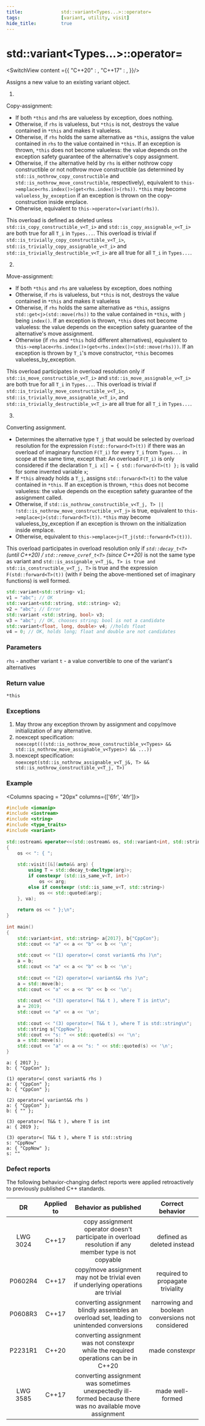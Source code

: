 ```yaml
---
title:				std::variant<Types...>::operator=
tags:				[variant, utility, visit]
hide_title:			true
---
```



# std::variant&lt;Types...>::operator=


<SwitchView content ={{
    "C++20" : <CPP20 />,
    "C++17" : <CPP17 />,
}}/>

Assigns a new value to an existing variant object.

1) <br/>
Copy-assignment:
* If both `*this` and rhs are valueless by exception, does nothing.
* Otherwise, if `rhs` is valueless, but `*this` is not, destroys the value contained in `*this` and makes it valueless.
* Otherwise, if `rhs` holds the same alternative as `*this`, assigns the value contained in `rhs` to the value contained in `*this`. 
If an exception is thrown, `*this` does not become valueless: the value depends on the exception safety guarantee of the alternative's copy assignment.
* Otherwise, if `the` alternative held by `rhs` is either nothrow copy constructible or not nothrow move constructible 
(as determined by `std::is_nothrow_copy_constructible` and `std::is_nothrow_move_constructible`, respectively), 
equivalent to `this->emplace<rhs.index()>(get<rhs.index()>(rhs))`. `*this` may become `valueless_by_exception` if an exception is thrown on the 
copy-construction inside emplace.
* Otherwise, equivalent to `this->operator=(variant(rhs))`.

This overload is defined as deleted unless `std::is_copy_constructible_v<T_i>` and `std::is_copy_assignable_v<T_i>` are both true 
for all `T_i` in `Types...`. This overload is trivial if `std::is_trivially_copy_constructible_v<T_i>`,
`std::is_trivially_copy_assignable_v<T_i>` and `std::is_trivially_destructible_v<T_i>` are all true for all `T_i` in `Types...`.

2) <br/>
Move-assignment:
* If both `*this` and `rhs` are valueless by exception, does nothing
* Otherwise, if `rhs` is valueless, but `*this` is not, destroys the value contained in `*this` and makes it valueless
* Otherwise, if `rhs` holds the same alternative as `*this`, assigns `std::get<j>(std::move(rhs))` to the value contained in `*this`, with `j` being `index()`. 
If an exception is thrown, `*this` does not become valueless: the value depends on the exception safety guarantee of the alternative's move assignment.
* Otherwise (if `rhs` and `*this` hold different alternatives), equivalent to `this->emplace<rhs.index()>(get<rhs.index()>(std::move(rhs)))`. 
If an exception is thrown by `T_i`'s move constructor, `*this` becomes valueless_by_exception.

This overload participates in overload resolution only if `std::is_move_constructible_v<T_i>` and `std::is_move_assignable_v<T_i>` are both true for 
all `T_i` in `Types...`. This overload is trivial if `std::is_trivially_move_constructible_v<T_i>`, 
`std::is_trivially_move_assignable_v<T_i>`, and `std::is_trivially_destructible_v<T_i>` are all true for all `T_i` in `Types...`.

3) <br/>
Converting assignment.
* Determines the alternative type `T_j` that would be selected by overload resolution for the expression `F(std::forward<T>(t))` if there was an overload of 
imaginary function `F(T_i)` for every `T_i` from `Types...` in scope at the same time, except that:
An overload `F(T_i)` is only considered if the declaration `T_i x[] = { std::forward<T>(t) };` is valid for some invented variable `x`;
* If `*this` already holds a `T_j`, assigns `std::forward<T>(t)` to the value contained in `*this`. If an exception is thrown, `*this` does not become valueless: 
the value depends on the exception safety guarantee of the assignment called.
* Otherwise, if `std::is_nothrow_constructible_v<T_j, T> || !std::is_nothrow_move_constructible_v<T_j>` is true, equivalent to `this->emplace<j>(std::forward<T>(t))`.
`*this` may become valueless_by_exception if an exception is thrown on the initialization inside emplace.
* Otherwise, equivalent to `this->emplace<j>(T_j(std::forward<T>(t)))`.

This overload participates in overload resolution only if *`std::decay_t<T>` (until C++20) / `std::remove_cvref_t<T>` (since C++20)* is not the same 
type as variant and `std::is_assignable_v<T_j&, T> is true and std::is_constructible_v<T_j, T>` is true and the expression `F(std::forward<T>(t))` 
(with `F` being the above-mentioned set of imaginary functions) is well formed.
```cpp
std::variant<std::string> v1;
v1 = "abc"; // OK
std::variant<std::string, std::string> v2;
v2 = "abc"; // Error
std::variant <std::string, bool> v3;
v3 = "abc"; // OK, chooses string; bool is not a candidate
std::variant<float, long, double> v4; //holds float
v4 = 0; // OK, holds long; float and double are not candidates
```

### Parameters
`rhs`	-	another variant
`t`	-	a value convertible to one of the variant's alternatives
### Return value
`*this`

### Exceptions
1) May throw any exception thrown by assignment and copy/move initialization of any alternative. <br/>
2) noexcept specification:  <br/>
`noexcept(((std::is_nothrow_move_constructible_v<Types> &&
           std::is_nothrow_move_assignable_v<Types>) && ...))` <br/>
3) noexcept specification:  <br/>
`noexcept(std::is_nothrow_assignable_v<T_j&, T> && std::is_nothrow_constructible_v<T_j, T>)`

### Example

<Columns spacing = "20px" columns={['6fr', '4fr']}>
<div>

```cpp
#include <iomanip>
#include <iostream>
#include <string>
#include <type_traits>
#include <variant>
 
std::ostream& operator<<(std::ostream& os, std::variant<int, std::string> const& va)
{
    os << ": { ";
 
    std::visit([&](auto&& arg) {
        using T = std::decay_t<decltype(arg)>;
        if constexpr (std::is_same_v<T, int>)
            os << arg;
        else if constexpr (std::is_same_v<T, std::string>)
            os << std::quoted(arg);
    }, va);
 
    return os << " };\n";
}
 
int main()
{
    std::variant<int, std::string> a{2017}, b{"CppCon"};
    std::cout << "a" << a << "b" << b << '\n';
 
    std::cout << "(1) operator=( const variant& rhs )\n";
    a = b; 
    std::cout << "a" << a << "b" << b << '\n';
 
    std::cout << "(2) operator=( variant&& rhs )\n";
    a = std::move(b); 
    std::cout << "a" << a << "b" << b << '\n';
 
    std::cout << "(3) operator=( T&& t ), where T is int\n";
    a = 2019; 
    std::cout << "a" << a << '\n';
 
    std::cout << "(3) operator=( T&& t ), where T is std::string\n";
    std::string s{"CppNow"};
    std::cout << "s: " << std::quoted(s) << '\n';
    a = std::move(s);
    std::cout << "a" << a << "s: " << std::quoted(s) << '\n';
}
```

</div>

<div>

```plaintext title="Possible Result"
a: { 2017 };
b: { "CppCon" };
 
(1) operator=( const variant& rhs )
a: { "CppCon" };
b: { "CppCon" };
 
(2) operator=( variant&& rhs )
a: { "CppCon" };
b: { "" };
 
(3) operator=( T&& t ), where T is int
a: { 2019 };
 
(3) operator=( T&& t ), where T is std::string
s: "CppNow"
a: { "CppNow" };
s: ""
```

</div>
</Columns>

### Defect reports
The following behavior-changing defect reports were applied retroactively to previously published C++ standards.

|    DR    | Applied to |                                            Behavior as published                                           |                 Correct behavior                 |
|:--------:|:----------:|:----------------------------------------------------------------------------------------------------------:|:------------------------------------------------:|
| LWG 3024 | C++17      | copy assignment operator doesn't participate in overload resolution if any member type is not copyable     | defined as deleted instead                       |
| P0602R4  | C++17      | copy/move assignment may not be trivial even if underlying operations are trivial                          | required to propagate triviality                 |
| P0608R3  | C++17      | converting assignment blindly assembles an overload set, leading to unintended conversions                 | narrowing and boolean conversions not considered |
| P2231R1  | C++20      | converting assignment was not constexpr while the required operations can be in C++20                      | made constexpr                                   |
| LWG 3585 | C++17      | converting assignment was sometimes unexpectedly ill-formed because there was no available move assignment | made well-formed                                 |